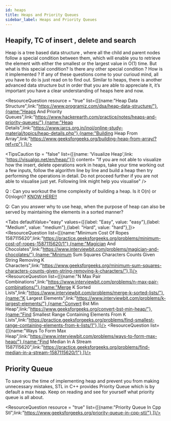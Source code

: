 ```yaml
---
id: heaps
title: Heaps and Priority Queues
sidebar_label: Heaps and Priority Queues
---
```


## Heapify, TC of insert , delete and search
Heap is a tree based data structure , where all the child and parent nodes follow a special condition between them, which will enable you to retrieve the element with either the smallest or the largest value in O(1) time. But what is this special condition? Is there any other special condition ? How is it implemented ? If any of these questions come to your curioud mind, all you have to do is just read on to find out. Similar to heaps, there is another advanced data structure but in order that you are able to appreciate it, it’s important you have a clear understanding of heaps here and now.


<ResourceQuestion resource = "true" list={[{name:"Heap Data Structure",link:"https://www.programiz.com/dsa/heap-data-structure/"},{name:"Heaps And Priority Queues",link:"https://www.hackerearth.com/practice/notes/heaps-and-priority-queues/"},{name:"Heap Details",link:"https://www.iarcs.org.in/inoi/online-study-material/topics/heap-details.php"},{name:"Building Heap From Array",link:"https://www.geeksforgeeks.org/building-heap-from-array/?ref=rp"},]}/>

<TipsCaution tip = "false"  list={[{name: 'Visualize Heap',link: 'https://visualgo.net/en/heap/'}]} content= "If you are not able to visualize how the insert, delete operations work in heaps, take your time working out a few inputs, follow the algorithm line by line and build a heap then try performing the operations in detail. Do not proceed further if you are not able to visualise just yet. Following link might help you visualise" />

<!-- list={[{name: 'Visualize Heap',link: 'https://visualgo.net/en/heap/'}]} -->

Q : Can you workout the time complexity of building a heap. Is it O(n) or O(nlogn)? [KNOW HERE!!](https://www.geeksforgeeks.org/time-complexity-of-building-a-heap/)

Q: Can you answer why to use heap, when the purpose of heap can also be served by maintaining the elements in a sorted manner?

<Tabs
	defaultValue="easy"
	values={[{label: "Easy", value: "easy"},{label: "Medium", value: "medium"},{label: "Hard", value: "hard"},]}>
	<TabItem value="easy">
		<ResourceQuestion  list={[{name:"Minimum Cost Of Ropes 1587115620",link:"https://practice.geeksforgeeks.org/problems/minimum-cost-of-ropes-1587115620/1"},{name:"Magician And Chocolates",link:"https://www.interviewbit.com/problems/magician-and-chocolates/"},{name:"Minimum Sum Squares Characters Counts Given String Removing K Characters",link:"https://www.geeksforgeeks.org/minimum-sum-squares-characters-counts-given-string-removing-k-characters/"},]}/>
	</TabItem>
	<TabItem value="medium">
		<ResourceQuestion  list={[{name:"N Max Pair Combinations",link:"https://www.interviewbit.com/problems/n-max-pair-combinations/"},{name:"Merge K Sorted Lists",link:"https://www.interviewbit.com/problems/merge-k-sorted-lists/"},{name:"K Largest Elements",link:"https://www.interviewbit.com/problems/k-largest-elements/"},{name:"Convert Bst Min Heap",link:"https://www.geeksforgeeks.org/convert-bst-min-heap/"},{name:"Find Smallest Range Containing Elements From K Lists",link:"https://practice.geeksforgeeks.org/problems/find-smallest-range-containing-elements-from-k-lists/1"},]}/>
	</TabItem>
	<TabItem value="hard">
		<ResourceQuestion  list={[{name:"Ways To Form Max Heap",link:"https://www.interviewbit.com/problems/ways-to-form-max-heap/"},{name:"Find Median In A Stream 1587115620",link:"https://practice.geeksforgeeks.org/problems/find-median-in-a-stream-1587115620/1"},]}/>
	</TabItem>
	
</Tabs>


## Priority Queue
To save you the time of implementing heap and prevent you from making unnecessary mistakes, STL in C++ provides Priority Queue which is by default a max heap. Keep on reading and see for yourself what priority queue is all about.

<TipsCaution tip = "false" content= "The following STL utilities for Priority Queues in C++ is a must know : empty(), size(), push(), pop(), top()." />


<ResourceQuestion resource = "true" list={[{name:"Priority Queue In Cpp Stl",link:"https://www.geeksforgeeks.org/priority-queue-in-cpp-stl/"},]}/>

<TipsCaution tip = "true" content= "The STL default Priority Queue is a max heap, to make use of it as a min heap simply store the negative of the original value in the heap, this way the negative of the max elemnet in the heap will be the smallest value. Additionally, you can define priority queues for your own custom data type which is very very handy to know." />

<!-- :::tip -->
<!-- The STL default Priority Queue is a max heap, to make use of it as a min heap simply store the negative of the original value in the heap, this way the negative of the max elemnet in the heap will be the smallest value. Additionally, you can define priority queues for your own custom data type which is very very handy to know.<br/> -->
<!--  <Card title="Priority Queue For User Defined Types"  url="https://stackoverflow.com/questions/9178083/priority-queue-for-user-defined-types/" description="Read upto the third answer in this post" /> -->
<!-- ::: -->
